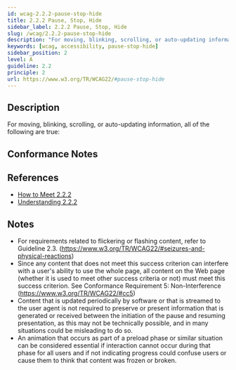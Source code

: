 ```yaml
---
id: wcag-2.2.2-pause-stop-hide
title: 2.2.2 Pause, Stop, Hide
sidebar_label: 2.2.2 Pause, Stop, Hide
slug: /wcag/2.2.2-pause-stop-hide
description: "For moving, blinking, scrolling, or auto-updating information, all of the following are true:"
keywords: [wcag, accessibility, pause-stop-hide]
sidebar_position: 2
level: A
guideline: 2.2
principle: 2
url: https://www.w3.org/TR/WCAG22/#pause-stop-hide
---
```


## Description

For moving, blinking, scrolling, or auto-updating information, all of the following are true:

## Conformance Notes

<Project name="ads">
  <Support></Support>
</Project>

<Project name="scix">
  <Support></Support>
</Project>

## References

- [How to Meet 2.2.2](https://www.w3.org/WAI/WCAG22/quickref/#pause-stop-hide)
- [Understanding 2.2.2](https://www.w3.org/WAI/WCAG22/Understanding/pause-stop-hide.html)

## Notes

- For requirements related to flickering or flashing content, refer to Guideline 2.3. (https://www.w3.org/TR/WCAG22/#seizures-and-physical-reactions)
- Since any content that does not meet this success criterion can interfere with a user's ability to use the whole page, all content on the Web page (whether it is used to meet other success criteria or not) must meet this success criterion. See Conformance Requirement 5: Non-Interference (https://www.w3.org/TR/WCAG22/#cc5)
- Content that is updated periodically by software or that is streamed to the user agent is not required to preserve or present information that is generated or received between the initiation of the pause and resuming presentation, as this may not be technically possible, and in many situations could be misleading to do so.
- An animation that occurs as part of a preload phase or similar situation can be considered essential if interaction cannot occur during that phase for all users and if not indicating progress could confuse users or cause them to think that content was frozen or broken.

